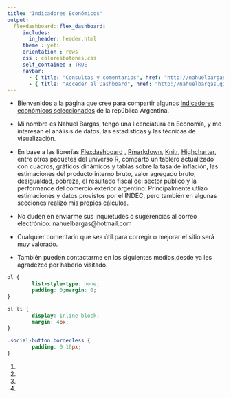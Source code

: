 ```yaml
---
title: "Indicadores Económicos"
output:
  flexdashboard::flex_dashboard:
     includes:
       in_header: header.html
     theme : yeti
     orientation : rows 
     css : coloresbotones.css
     self_contained : TRUE
     navbar:
       - { title: "Consultas y comentarios", href: "http://nahuelbargas.github.io/indeco/index.html", align: right}
       - { title: "Acceder al Dashboard", href: "http://nahuelbargas.github.io/indeco/indeco.html", align: left}
---
```




- Bienvenidos a la página que cree para compartir algunos [indicadores económicos seleccionados]("http://nahuelbargas.github.io/indeco/indeco.html")
de la república Argentina. 

- Mi nombre es Nahuel Bargas, tengo una licenciatura en Economía, y me 
interesan el análisis de datos, las estadísticas y 
las técnicas de visualización.


- En base a las librerías [Flexdashboard]("https://rstudio.github.io/flexdashboard") , [Rmarkdown]("http://rmarkdown.rstudio.com/"), [Knitr]("https://yihui.org/knitr/"), [Highcharter]("http://jkunst.com/highcharter/"),
entre otros paquetes del universo R, 
comparto un tablero actualizado con cuadros, gráficos dinámicos y 
tablas sobre la tasa de inflación, las estimaciones del producto interno bruto,
valor agregado bruto, desigualdad, pobreza, el resultado fiscal del sector público y la performance del comercio exterior 
argentino. 
Principalmente utlizó estimaciones y datos provistos por el INDEC, pero también en 
algunas secciones realizo mis propios cálculos.


- No duden en enviarme sus inquietudes o sugerencias al correo electrónico: nahuelbargas@hotmail.com  

- Cualquier comentario que sea útil para corregir o mejorar el sitio será muy valorado.


- También pueden contactarme en los siguientes medios,desde ya les agradezco por haberlo visitado.


```css

ol { 
        list-style-type: none;
        padding: 0;margin: 0;
}

ol li { 
        display: inline-block;
        margin: 4px;
}

.social-button.borderless {
        padding: 0 16px;
}


```


<ol>
	<li><a class="icon-linkedin social-button borderless" href="https://linkedin.com/in/nahuel-bargas/"></a></li>
    <li><a class="icon-twitter social-button borderless" href="https://twitter.com/Nahuel_Sef"></a></li>
	<li><a class="icon-github social-button borderless" href="https://github.com/NahuelBargas"></a></li>
    <li><a class="icon-telegram social-button borderless" href="https://telegram.me/Nahuel_Sef"></a></li>
</ol>


